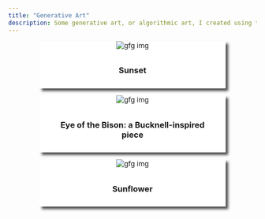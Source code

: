 ```yaml
---
title: "Generative Art"
description: Some generative art, or algorithmic art, I created using the [aRtsy package](https://github.com/koenderks/aRtsy) in R.
---
```




<!-- Artwork 1 -->
<html>
<center>
<head>
    <style>
        figure {
            width: 75%;
            background-color: white;
            box-shadow: 5px 5px 5px #4d4d4e;
        }
  
        figcaption {
            text-align: center;
            padding: 10px 20px;
        }
    </style>
</head>
  
<body>
    <figure>
        <img src="sunset.png" 
            alt="gfg img" class="center">
        <figcaption>
            <h3>Sunset</h3>
        </figcaption>
    </figure>
</body>
  
</html>

<!-- Artwork 2 -->
<html>
  
<head>
    <style>
        figure {
            width: 75%;
            background-color: white;
            box-shadow: 5px 5px 5px #4d4d4e;
        }
  
        figcaption {
            text-align: center;
            padding: 10px 20px;
        }
    </style>
</head>
  
<body>
    <figure>
        <img src="eye_of_the_bison.png" 
            alt="gfg img" class="center">
        <figcaption>
            <h3>Eye of the Bison: a Bucknell-inspired piece</h3>
        </figcaption>
    </figure>
</body>
  
</html>


<!-- Artwork 3 -->
<html>
  
<head>
    <style>
        figure {
            width: 75%;
            background-color: white;
            box-shadow: 5px 5px 5px #4d4d4e;
        }
  
        figcaption {
            text-align: center;
            padding: 10px 20px;
        }
    </style>
</head>
  
<body>
    <figure>
        <img src="sunflower.png" 
            alt="gfg img" class="center">
        <figcaption>
            <h3>Sunflower</h3>
        </figcaption>
    </figure>
</body>
  
</html>
